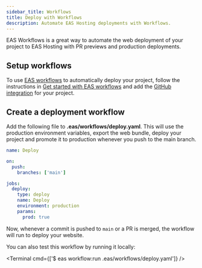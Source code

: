 ```yaml
---
sidebar_title: Workflows
title: Deploy with Workflows
description: Automate EAS Hosting deployments with Workflows.
---
```



EAS Workflows is a great way to automate the web deployment of your project to EAS Hosting with PR previews and production deployments.

## Setup workflows

To use [EAS workflows](/workflows/get-started/) to automatically deploy your project, follow the instructions in [Get started with EAS workflows](/eas-workflows/get-started/) and add the [GitHub integration](/workflows/get-started/#configure-your-project) for your project.

## Create a deployment workflow

Add the following file to **.eas/workflows/deploy.yaml**. This will use the production environment variables, export the web bundle, deploy your project and promote it to production whenever you push to the main branch.

```yaml
name: Deploy

on:
  push:
    branches: ['main']

jobs:
  deploy:
    type: deploy
    name: Deploy
    environment: production
    params:
      prod: true
```

Now, whenever a commit is pushed to `main` or a PR is merged, the workflow will run to deploy your website.

You can also test this workflow by running it locally:

<Terminal cmd={['$ eas workflow:run .eas/workflows/deploy.yaml']} />
